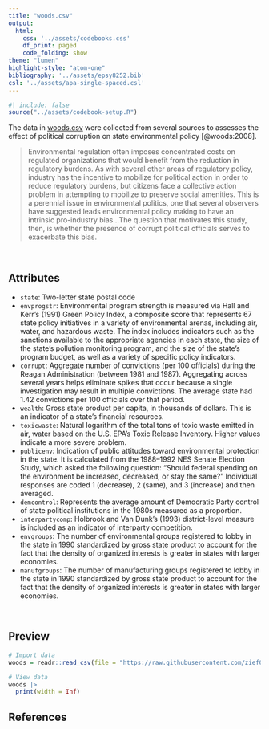 ```yaml
---
title: "woods.csv"
output: 
  html:
    css: '../assets/codebooks.css'
    df_print: paged
    code_folding: show
theme: "lumen"
highlight-style: "atom-one"
bibliography: '../assets/epsy8252.bib'
csl: '../assets/apa-single-spaced.csl'
---
```



```r
#| include: false
source("../assets/codebook-setup.R")
```

The data in [woods.csv](https://raw.githubusercontent.com/zief0002/benevolent-anteater/main/data/woods.csv) were collected from several sources to assesses the effect of political corruption on state environmental policy [@woods:2008].

> Environmental regulation often imposes concentrated costs on regulated organizations that would benefit from the reduction in regulatory burdens. As with several other areas of regulatory policy, industry has the incentive to mobilize for political action in order to reduce regulatory burdens, but citizens face a collective action problem in attempting to mobilize to preserve social amenities. This is a perennial issue in environmental politics, one that several observers have suggested leads environmental policy making to have an intrinsic pro-industry bias...The question that motivates this study, then, is whether the presence of corrupt political officials serves to exacerbate this bias.



<br />


## Attributes

- `state`: Two-letter state postal code
- `envprogstr`: Environmental program strength is measured via Hall and Kerr’s (1991) Green Policy Index, a composite score that represents 67 state policy initiatives in a variety of environmental arenas, including air, water, and hazardous waste. The index includes indicators such as the sanctions available to the appropriate agencies in each state, the size of the state’s pollution monitoring program, and the size of the state’s program budget, as well as a variety of specific policy indicators.
- `corrupt`: Aggregate number of convictions (per 100 officials) during the Reagan Administration (between 1981 and 1987). Aggregating across several years helps eliminate spikes that occur because a single investigation may result in multiple convictions. The average state had 1.42 convictions per 100 officials over that period.
- `wealth`: Gross state product per capita, in thousands of dollars. This is an indicator of a state's financial resources.
- `toxicwaste`: Natural logarithm of the total tons of toxic waste emitted in air, water based on the U.S. EPA’s Toxic Release Inventory. Higher values indicate a more severe problem.
- `publicenv`: Indication of public attitudes toward environmental protection in the state. It is calculated from the 1988--1992 NES Senate Election Study, which asked the following question: "Should federal spending on the environment be increased, decreased, or stay the same?" Individual responses are coded 1 (decrease), 2 (same), and 3 (increase) and then averaged.
- `demcontrol`: Represents the average amount of Democratic Party control of state political institutions in the 1980s measured as a proportion. 
- `interpartycomp`: Holbrook and Van Dunk’s (1993) district-level measure is included as an indicator of interparty competition. 
- `envgroups`: The number of environmental groups registered to lobby in the state in 1990 standardized by gross state product to account for the fact that the density of organized interests is greater in states with larger economies. 
- `manufgroups`: The number of manufacturing groups registered to lobby in the state in 1990 standardized by gross state product to account for the fact that the density of organized interests is greater in states with larger economies.



<br />


## Preview

```r
# Import data
woods = readr::read_csv(file = "https://raw.githubusercontent.com/zief0002/benevolent-anteater/main/data/woods.csv")

# View data
woods |>
  print(width = Inf)
```


## References



